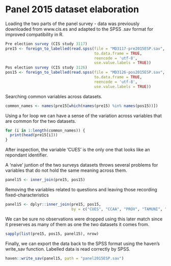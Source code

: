 # Panel 2015 dataset elaboration

Loading the two parts of the panel survey - data was previously downloaded from www.cis.es
and adapted to the SPSS .sav format for improved compatibility in R.

```r
Pre election survey (CIS study 3117)
pre15 <- foreign_to_labelled(read.spss(file = "MD3117-pre2015ESP.sav",
                                       to.data.frame = TRUE, 
                                       reencode = 'utf-8',
                                       use.value.labels = TRUE))
Pos election survey (CIS study 3126)
pos15 <- foreign_to_labelled(read.spss(file = "MD3126-pos2015ESP.sav",
                                       to.data.frame = TRUE, 
                                       reencode = 'utf-8',
                                       use.value.labels = TRUE))
```

Searching common variables across datasets.
```r
common_names <- names(pre15[which(names(pre15) %in% names(pos15))])
```

Using a for loop we can have a sense of the variation across variables that are common for the two datasets.
```r
for (i in 1:length(common_names)) {
  print(head(pre15[i]))
}
```
After inspection, the variable 'CUES' is the only one that looks like an repondant identifier.

A 'naive' juntion of the two surveys datasets throws several problems for variables that do not
hold the same meaning across them.
```r
panel15 <- inner_join(pre15, pos15)
```

Removing the variables related to questions and leaving those recording fixed-characteristics
```r
panel15 <- dplyr::inner_join(pre15, pos15, 
                             by = c("CUES", "CCAA", "PROV", "TAMUNI", "CAPITAL", "DISTR", "SECCION"))
```

We can be sure no observations were dropped using this later match since it preserves as many 
of them as one the two datasets it comes from.
```r
sapply(list(pre15, pos15, panel15), nrow)
```

Finally, we can export the data back to the SPSS format using the haven's write_sav function. Labelled data is read correctly by SPSS.
```r
haven::write_sav(panel15, path = "panel2015ESP.sav")
```
